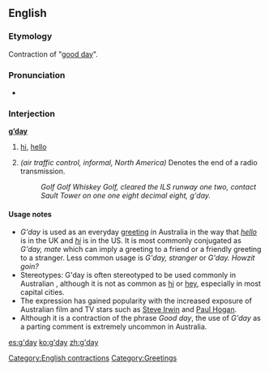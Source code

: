 ==English==

===Etymology===
Contraction of "[[good day]]".

===Pronunciation===
* {{IPA|/gəˈdeɪ/}}

===Interjection===
'''[[good|g’]][[day]]'''

# {{context|Australian|colloquial}} [[hi]], [[hello]]
# ''(air traffic control, informal, North America)'' Denotes the end of a radio transmission.
#: ''Golf Golf Whiskey Golf, cleared the ILS runway one two, contact Sault Tower on one one eight decimal eight, g'day.''

====Usage notes====
* ''G'day'' is used as an everyday [[greeting]] in Australia  in the way that ''[[hello]]'' is in the UK and ''[[hi]]'' is in the US.  It is most commonly conjugated as ''G'day, mate'' which can imply a greeting to a friend or a friendly greeting to a stranger.  Less common usage is ''G'day, stranger'' or ''G'day.  Howzit goin?''
* Stereotypes: G'day is often stereotyped to be used commonly in Australian , although it is not as common as [[hi]] or [[hey]], especially in most capital cities.
* The expression has gained popularity with the increased exposure of Australian film and TV stars such as [[w:Steve Irwin|Steve Irwin]] and [[w:Paul Hogan|Paul Hogan]].
* Although it is a contraction of the phrase ''Good day'', the use of ''G'day'' as a parting comment is extremely uncommon in Australia.

[[Category:English contractions]]
[[Category:Greetings]]

[[es:g'day]]
[[ko:g'day]]
[[zh:g'day]]
